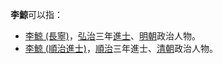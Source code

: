 '''李鯨'''可以指：
* [[李鯨_(長寧)|李鯨 (長寧)]]，[[弘治|弘治]]三年[[進士|進士]]、[[明朝|明朝]]政治人物。
* [[李鯨_(順治進士)|李鯨 (順治進士)]]，[[順治|順治]]三年進士、[[清朝|清朝]]政治人物。
{{disambig}}